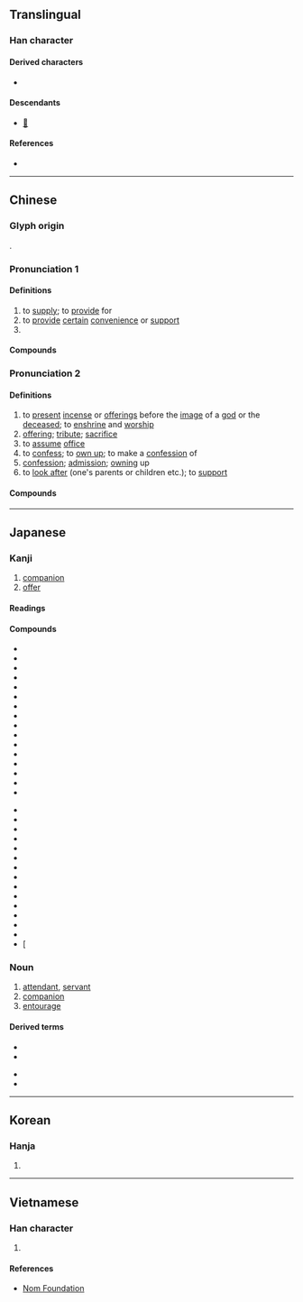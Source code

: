 {{character info/new}}
==Translingual==

===Han character===
{{Han char|rn=9|rad=人|as=06|sn=8|four=24281|canj=OTC|ids=⿰亻共}}

====Derived characters====
* {{l|mul|[[䣏]], [[𥯏]], [[𧨻]]}}

====Descendants====
* [[𛀮]]

====References====
* {{Han ref|kx=0102.160|dkj=00605|dj=0216.140|hdz=10144.040|uh=4F9B|ud=20379|bh=A8D1|bd=43217}}

----

==Chinese==
{{zh-forms}}

===Glyph origin===
{{Han etym}}
{{Han compound|人|alt1=亻|t1=person|共|ls=psc|c1=s|c2=p}}.

===Pronunciation 1===
{{zh-pron
|m=gōng,gòng,2nb=common mispronunciation
|c=gung1
|h=pfs=kiûng
|md=gṳ̆ng
|mn=tw,xm,zz:keng/kiong
|mn_note=keng - vernacular; kiong - literary
|mn-t=gêng3
|w=1kon
|mc=1
|oc=1,1
|cat=v,pn
}}

====Definitions====
{{zh-hanzi}}

# to [[supply]]; to [[provide]] for
# to [[provide]] [[certain]] [[convenience]] or [[support]]
# {{surname|zh}}

====Compounds====
{{zh-der|fold=1|供膳甘肥|供需失調|供給|供電|供應商|供用|供需|供需失衡|供過於求|供食|供銷員|供電系統|供不應求|供不上|供水|供求|供張|供銷|求過於供|提供|產供銷}}

===Pronunciation 2===
{{zh-pron
|m=gòng,gōng
|m_note=gōng - Taiwan standard for “to confess; confession”, and Mainland standard for “to look after”. In actual usage, however, the two pronunciations are often confused
|c=gung3
|h=pfs=kiûng/kiung
|md=gé̤ṳng
|mn=ml:kiòng/kèng
|mn_note=kiòng - literary; kèng - vernacular
|mn-t=gong3/gêng1
|mn-t_note=gêng1 - alternative reading
|w=2jion,2kon
|w_note=2jion - vernacular; 2kon - literary
|mc=2
|oc=n,2
|cat=v,n
}}

====Definitions====
{{zh-hanzi}}

# to [[present]] [[incense]] or [[offerings]] before the [[image]] of a [[god]] or the [[deceased]]; to [[enshrine]] and [[worship]]
# [[offering]]; [[tribute]]; [[sacrifice]]
# to [[assume]] [[office]]
# to [[confess]]; to [[own up]]; to make a [[confession]] of
# [[confession]]; [[admission]]; [[owning]] up
# to [[look after]] (one's parents or children etc.); to [[support]]

====Compounds====
{{zh-der|fold=1|供奠|供花兒|供應|供茶|供客|供獻|供桌|供品|供床|供果|不供|上供|供養|供尖|供佛|供事|供月兒|供碗|供職|供奉|明伙畫供|炸供|擺供|打供太保|打供|煙雲供養|齋供|香花供養|蜜供|供述|供狀|供過|供攀|供稱|供詞|訊供|自供狀|錄供|逼供|供招|供承|供認|口供|供吐|串供|畫供|攀供|投供|招供|親供|翻供|筆供}}

{{zh-cat|Elementary}}

----

==Japanese==

===Kanji===
{{ja-kanji|grade=6|rs=人06}}

# [[companion]]
# [[offer]]

====Readings====
{{ja-readings
|goon=く
|kanon=きょう
|kanyoon=ぐ
|kun=そな-える, とも-
}}

====Compounds====
{{top2}}
* {{ja-r|供え物|そなえもの|[[offering]] to [[gods]]}}
* {{ja-r|供物|くもつ|[[offering]] to [[gods]]}}
* {{ja-r|供宴|きょうえん|[[banquet]]}}
* {{ja-r|供応|きょうおう|[[treating]] to [[dinner]]}}
* {{ja-r|供花|きょうか|floral offering}}
* {{ja-r|供犠|くぎ|[[animal]] [[sacrifice]]}}
* {{ja-r|供給|きょうきゅう|[[supply]]}}
* {{ja-r|供血|きょうけつ|[[blood]] [[donation]]}}
* {{ja-r|供御|くご|emperor's meal}}
* {{ja-r|供祭|ぐさい|[[offering]]}}
* {{ja-r|供出|きょうしゅつ|[[delivery]]}}
* {{ja-r|供述|きょうじゅつ|[[affidavit]]}}
* {{ja-r|供進|ぐしん|[[giving]] an [[offering]]}}
* {{ja-r|供人|ともびと|[[companion]]}}
* {{ja-r|供勢|ともぜい|[[servant]]}}
* {{ja-r|供託|きょうたく|[[deposit]]}}
{{mid2}}
* {{ja-r|供米|きょうまい|[[rice]] [[delivered]] to the [[government]]}}
* {{ja-r|供奉|ぐぶ|[[accompanying]]}}
* {{ja-r|供与|きょうよ|[[provision]]}}
* {{ja-r|供用|きょうよう|[[offer]] for use}}
* {{ja-r|供養|くよう|[[memorial]] [[service]]}}
* {{ja-r|供覧|きょうらん|[[display]]}}
* {{ja-r|供料|きょうりょう|[[offering]]}}
* {{ja-r|口供|こうきょう|[[affidavit]]}}
* {{ja-r|自供|じきょう|[[confession]]}}
* {{ja-r|節供|せっく|[[seasonal]] [[festival]]}}
* {{ja-r|提供|ていきょう|[[providing]]}}
* {{ja-r|私供|わたしども|[[we]]}}
* {{ja-r|初節供|はつぜっく}}
* {{ja-r|子供|こども|[[child]]}}
* [{{ja-r|試供品|しきょうひん|[[free]] [[sample]]}}
{{bottom}}

{{ja-kanjitab|とも|yomi=k}}

===Noun===
{{ja-noun|とも}}

# [[attendant]], [[servant]]
# [[companion]]
# [[entourage]]

====Derived terms====
{{der-top}}
* {{ja-r|人身御供|ひとみごくう|[[human sacrifice]]}}
* {{ja-r|供回り|ともまわり}}
{{der-mid}}
* {{ja-r|供待ち|ともまち|attendant's [[waiting room]]}}
* {{ja-r|供揃い|ともぞろい|[[attendants]]}}
{{der-bottom}}

----

==Korean==

===Hanja===
{{ko-hanja|hangeul=공|mr=kong}}

# {{rfdef|ko|sort=人06}}

----

==Vietnamese==

===Han character===
{{vi-hantu|[[cung]], [[cúng]], [[củng]], [[cũng]]|rs=人06}}

# {{rfdef|vi|sort=人06}}

====References====
* [http://nomfoundation.org/common/nom_details.php?codepoint=4f9b Nom Foundation]